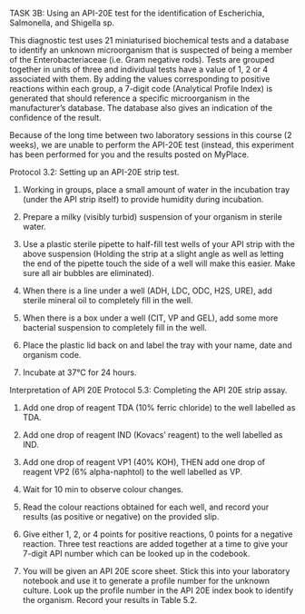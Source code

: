 TASK 3B:	Using an API-20E test for the identification of Escherichia, Salmonella, and Shigella sp.

This diagnostic test uses 21 miniaturised biochemical tests and a database to identify an unknown microorganism that is suspected of being a member of the Enterobacteriaceae (i.e. Gram negative rods). Tests are grouped together in units of three and individual tests have a value of 1, 2 or 4 associated with them. By adding the values corresponding to positive reactions within each group, a 7-digit code (Analytical Profile Index) is generated that should reference a specific microorganism in the manufacturer’s database. The database also gives an indication of the confidence of the result.

Because of the long time between two laboratory sessions in this course (2 weeks), we are unable to perform the API-20E test (instead, this experiment has been performed for you and the results posted on MyPlace.

Protocol 3.2: Setting up an API-20E strip test.

1.	Working in groups, place a small amount of water in the incubation tray (under the API strip itself) to provide humidity during incubation.

2.	Prepare a milky (visibly turbid) suspension of your organism in sterile water.

3.	Use a plastic sterile pipette to half-fill test wells of your API strip with the above suspension (Holding the strip at a slight angle as well as letting the end of the pipette touch the side of a well will make this easier. Make sure all air bubbles are eliminated).

4.	When there is a line under a well (ADH, LDC, ODC, H2S, URE), add sterile mineral oil to completely fill in the well.

5.	When there is a box under a well (CIT, VP and GEL), add some more bacterial suspension to completely fill in the well.

6.	Place the plastic lid back on and label the tray with your name, date and organism code.

7.	Incubate at 37°C for 24 hours.


Interpretation of API 20E
Protocol 5.3: Completing the API 20E strip assay.

1.	Add one drop of reagent TDA (10% ferric chloride) to the well labelled as TDA.

2.	Add one drop of reagent IND (Kovacs’ reagent) to the well labelled as IND.

3.	Add one drop of reagent VP1 (40% KOH), THEN add one drop of reagent VP2 (6% alpha-naphtol) to the well labelled as VP.

4.	Wait for 10 min to observe colour changes.

5.	Read the colour reactions obtained for each well, and record your results (as positive or negative) on the provided slip.

6.	Give either 1, 2, or 4 points for positive reactions, 0 points for a negative reaction. Three test reactions are added together at a time to give your 7-digit API number which can be looked up in the codebook.

7.	You will be given an API 20E score sheet. Stick this into your laboratory notebook and use it to generate a profile number for the unknown culture. Look up the profile number in the API 20E index book to identify the organism. Record your results in Table 5.2.
